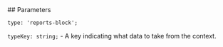 

<Meta of={ReportsStories} />
<StoryTemplate>
## Parameters

`type: 'reports-block';`

`typeKey: string;` - A key indicating what data to take from the context.


</StoryTemplate>
